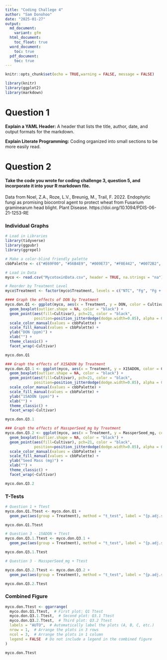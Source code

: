```yaml
---
title: "Coding Challege 4"
author: "Sam Donohoo"
date: "2025-01-27"
output:
  md_document:
    variant: gfm
  html_document:
    toc_float: true
  word_document:
    toc: true
  pdf_document:
    toc: true
---
```

```r
knitr::opts_chunk$set(echo = TRUE,warning = FALSE, message = FALSE)
```

```r
library(knitr)
library(ggplot2)
library(markdown)
```

# Question 1

**Explain a YAML Header:** A header that lists the title, author, date, and output formats for the markdown.

**Explain Literate Programming:** Coding organized into small sections to be more easily read.

# Question 2

#### Take the code you wrote for coding challenge 3, question 5, and incorporate it into your R markdown file.

Data from Noel, Z.A., Roze, L.V., Breunig, M., Trail, F. 2022. Endophytic fungi as promising biocontrol agent to protect wheat from Fusarium graminearum head blight. Plant Disease. https://doi.org/10.1094/PDIS-06-21-1253-RE

### Individual Graphs
```r
# Load in Libraries
library(tidyverse)
library(ggpubr)
library(ggrepel)

# Make a color-blind friendly palette
cbbPalette <- c("#E69F00", "#56B4E9", "#009E73", "#F0E442", "#0072B2", "#D55E00", "#CC79A7", "#000000")

# Load in Data
myco <- read.csv("MycotoxinData.csv", header = TRUE, na.strings = "na")

# Reorder by Treatment Level
myco$Treatment <- factor(myco$Treatment, levels = c("NTC", "Fg", "Fg + 37", "Fg + 40", "Fg + 70"))

#### Graph the effects of DON by Treatment
myco.don.Q1 <- ggplot(myco, aes(x = Treatment, y = DON, color = Cultivar, fill = Cultivar)) +
  geom_boxplot(outlier.shape = NA, color = "black") +
  geom_point(aes(fill=Cultivar), pch=21, color = "black", 
             position=position_jitterdodge(dodge.width=0.85), alpha = 0.6) + 
  scale_color_manual(values = cbbPalette) +
  scale_fill_manual(values = cbbPalette) + 
  ylab("DON (ppm)") +
  xlab("") +
  theme_classic() +
  facet_wrap(~Cultivar)

myco.don.Q1

### Graph the effects of X15ADON by Treatment
myco.don.Q3.1 <- ggplot(myco, aes(x = Treatment, y = X15ADON, color = Cultivar, fill = Cultivar)) +
  geom_boxplot(outlier.shape = NA, color = "black") +
  geom_point(aes(fill=Cultivar), pch=21, color = "black", 
             position=position_jitterdodge(dodge.width=0.85), alpha = 0.6) + 
  scale_color_manual(values = cbbPalette) +
  scale_fill_manual(values = cbbPalette) + 
  ylab("15ADON (ppm)") +
  xlab("") +
  theme_classic() +
  facet_wrap(~Cultivar)

myco.don.Q3.1

### Graph the effects of MassperSeed_mg by Treatment
myco.don.Q3.2 <- ggplot(myco, aes(x = Treatment, y = MassperSeed_mg, color = Cultivar, fill = Cultivar)) +
  geom_boxplot(outlier.shape = NA, color = "black") +
  geom_point(aes(fill=Cultivar), pch=21, color = "black", 
             position=position_jitterdodge(dodge.width=0.85), alpha = 0.6) + 
  scale_color_manual(values = cbbPalette) +
  scale_fill_manual(values = cbbPalette) + 
  ylab("Seed Mass (mg)") +
  xlab("") +
  theme_classic() +
  facet_wrap(~Cultivar)

myco.don.Q3.2
```

### T-Tests
```r
# Question 1 + Ttest
myco.don.Q1.Ttest <- myco.don.Q1 + 
  geom_pwc(aes(group = Treatment), method = "t_test", label = "{p.adj.signif}")

myco.don.Q1.Ttest

# Question 3 - 15ADON + Ttest
myco.don.Q3.1.Ttest <- myco.don.Q3.1 + 
  geom_pwc(aes(group = Treatment), method = "t_test", label = "{p.adj.signif}")

myco.don.Q3.1.Ttest

# Question 3 - MassperSeed_mg + Ttest

myco.don.Q3.2.Ttest <- myco.don.Q3.2 + 
  geom_pwc(aes(group = Treatment), method = "t_test", label = "{p.adj.signif}")

myco.don.Q3.2.Ttest
```

### Combined Figure
```r
myco.don.Ttest <- ggarrange(
  myco.don.Q1.Ttest,  # First plot: Q1 Ttest
  myco.don.Q3.1.Ttest,  # Second plot: Q3.1 Ttest
  myco.don.Q3.2.Ttest,  # Third plot: Q3.2 Ttest
  labels = "AUTO",  # Automatically label the plots (A, B, C, etc.)
  nrow = 1,  # Arrange the plots in 3 rows
  ncol = 3,  # Arrange the plots in 1 column
  legend = FALSE  # Do not include a legend in the combined figure
)

myco.don.Ttest
```

